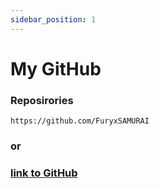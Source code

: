 ```yaml
---
sidebar_position: 1
---
```


# My GitHub

### Reposirories
```
https://github.com/FuryxSAMURAI 
```
### or

### [link to GitHub](https://github.com/FuryxSAMURAI)